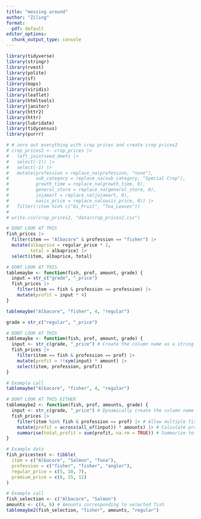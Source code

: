```yaml
---
title: "messing around"
author: "Ziling"
format:
  pdf: default
editor_options: 
  chunk_output_type: console
---
```

```r
library(tidyverse)
library(stringr)
library(rvest)
library(polite)
library(sf)
library(maps)
library(viridis)
library(leaflet)
library(htmltools)
library(janitor)
library(httr2)
library(httr)
library(lubridate)
library(tidycensus)
library(purrr)
```

```r
# # zero out everything with crop prices and create crop prices2
# crop_prices2 <- crop_prices |>
#   left_join(seed_deets |>
#   select(-1)) |>
#   select(-1) |>
#   mutate(profession = replace_na(profession, "none"),
#          sub_category = replace_na(sub_category, "Special Crop"),
#          growth_time = replace_na(growth_time, 0),
#          general_store = replace_na(general_store, 0),
#          jojamart = replace_na(jojamart, 0),
#          oasis_price = replace_na(oasis_price, 0)) |>
#   filter(!item %in% c("Qi_Fruit", "Tea_Leaves"))
# 
# write.csv(crop_prices2, "data/crop_prices2.csv")
```

```r
# DONT LOOK AT THIS
fish_prices |>
  filter(item == "Albacore" & profession == "fisher") |>
  mutate(albaprice = regular_price * 2,
         total = albaprice) |>
  select(item, albaprice, total)
```

```r
# DONT LOOK AT THIS
tablemaybe <- function(fish, prof, amount, grade) {
  input = str_c("grade", "_price")
  fish_prices |>
    filter(item == fish & profession == profession) |>
    mutate(profit = input * 4)
}

tablemaybe("Albacore", "fisher", 4, "regular")

grade = str_c("regular", "_price")
```

```r
# DONT LOOK AT THIS
tablemaybe <- function(fish, prof, amount, grade) {
  input <- str_c(grade, "_price") # Create the column name as a string
  fish_prices |>
    filter(item == fish & profession == prof) |>
    mutate(profit = !!sym(input) * amount) |>
    select(item, profession, profit)
}

# Example call
tablemaybe("Albacore", "fisher", 4, "regular")
```

```r
# DONT LOOK AT THIS EITHER 
tablemaybe2 <- function(fish, prof, amounts, grade) {
  input <- str_c(grade, "_price") # Dynamically create the column name
  fish_prices |>
    filter(item %in% fish & profession == prof) |> # Allow multiple fish selection
    mutate(profit = across(all_of(input)) * amounts) |> # Calculate profit for each selection
    summarise(total_profit = sum(profit, na.rm = TRUE)) # Summarize total profit
}

# Example data
fish_pricestest <- tibble(
  item = c("Albacore", "Salmon", "Tuna"),
  profession = c("fisher", "fisher", "angler"),
  regular_price = c(5, 10, 7),
  premium_price = c(8, 15, 12)
)

# Example call
fish_selection <- c("Albacore", "Salmon")
amounts <- c(4, 6) # Amounts corresponding to selected fish
tablemaybe2(fish_selection, "fisher", amounts, "regular")
```
